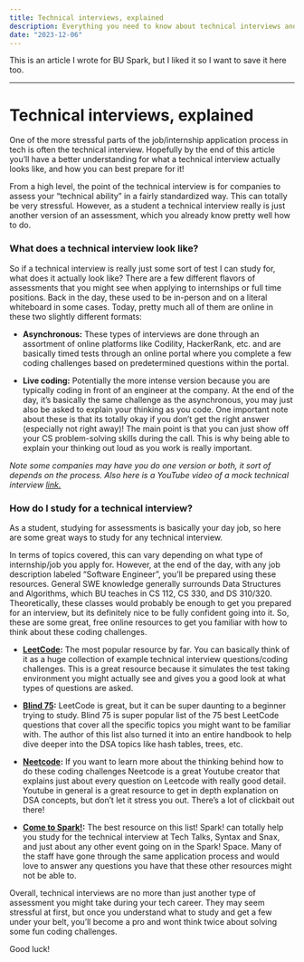 ```yaml
---
title: Technical interviews, explained
description: Everything you need to know about technical interviews and how to study
date: "2023-12-06"
---
```


This is an article I wrote for BU Spark, but I liked it so I want to save it here too.

---

# Technical interviews, explained

One of the more stressful parts of the job/internship application process in tech is often the technical interview. Hopefully by the end of this article you’ll have a better understanding for what a technical interview actually looks like, and how you can best prepare for it!

From a high level, the point of the technical interview is for companies to assess your “technical ability” in a fairly standardized way. This can totally be very stressful. However, as a student a technical interview really is just another version of an assessment, which you already know pretty well how to do.

### What does a technical interview look like?

So if a technical interview is really just some sort of test I can study for, what does it actually look like? There are a few different flavors of assessments that you might see when applying to internships or full time positions. Back in the day, these used to be in-person and on a literal whiteboard in some cases. Today, pretty much all of them are online in these two slightly different formats:

- **Asynchronous:** These types of interviews are done through an assortment of online platforms like Codility, HackerRank, etc. and are basically timed tests through an online portal where you complete a few coding challenges based on predetermined questions within the portal.

- **Live coding:** Potentially the more intense version because you are typically coding in front of an engineer at the company. At the end of the day, it’s basically the same challenge as the asynchronous, you may just also be asked to explain your thinking as you code. One important note about these is that its totally okay if you don’t get the right answer (especially not right away)! The main point is that you can just show off your CS problem-solving skills during the call. This is why being able to explain your thinking out loud as you work is really important.

*Note some companies may have you do one version or both, it sort of depends on the process. Also here is a YouTube video of a mock technical interview [link.](https://www.youtube.com/watch?v=1qw5ITr3k9E)*

### How do I study for a technical interview?

As a student, studying for assessments is basically your day job, so here are some great ways to study for any technical interview.

In terms of topics covered, this can vary depending on what type of internship/job you apply for. However, at the end of the day, with any job description labeled “Software Engineer”, you’ll be prepared using these resources. General SWE knowledge generally surrounds Data Structures and Algorithms, which BU teaches in CS 112, CS 330, and DS 310/320. Theoretically, these classes would probably be enough to get you prepared for an interview, but its definitely nice to be fully confident going into it. So, these are some great, free online resources to get you familiar with how to think about these coding challenges.

- **[LeetCode](http://leetcode.com):** The most popular resource by far. You can basically think of it as a huge collection of example technical interview questions/coding challenges. This is a great resource because it simulates the test taking environment you might actually see and gives you a good look at what types of questions are asked.

- **[Blind 75](https://www.techinterviewhandbook.org/best-practice-questions/):** LeetCode is great, but it can be super daunting to a beginner trying to study. Blind 75 is super popular list of the 75 best LeetCode questions that cover all the specific topics you might want to be familiar with. The author of this list also turned it into an entire handbook to help dive deeper into the DSA topics like hash tables, trees, etc.

- **[Neetcode](https://www.youtube.com/@NeetCode):** If you want to learn more about the thinking behind how to do these coding challenges Neetcode is a great Youtube creator that explains just about every question on Leetcode with really good detail. Youtube in general is a great resource to get in depth explanation on DSA concepts, but don’t let it stress you out. There’s a lot of clickbait out there!

- **[Come to Spark!](https://bu.edu/spark):** The best resource on this list! Spark! can totally help you study for the technical interview at Tech Talks, Syntax and Snax, and just about any other event going on in the Spark! Space. Many of the staff have gone through the same application process and would love to answer any questions you have that these other resources might not be able to.

Overall, technical interviews are no more than just another type of assessment you might take during your tech career. They may seem stressful at first, but once you understand what to study and get a few under your belt, you’ll become a pro and wont think twice about solving some fun coding challenges.

Good luck!
